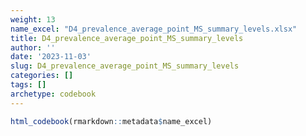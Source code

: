 ```yaml
---
weight: 13
name_excel: "D4_prevalence_average_point_MS_summary_levels.xlsx"
title: D4_prevalence_average_point_MS_summary_levels
author: ''
date: '2023-11-03'
slug: D4_prevalence_average_point_MS_summary_levels
categories: []
tags: []
archetype: codebook
---
```


```r
html_codebook(rmarkdown::metadata$name_excel)
```
